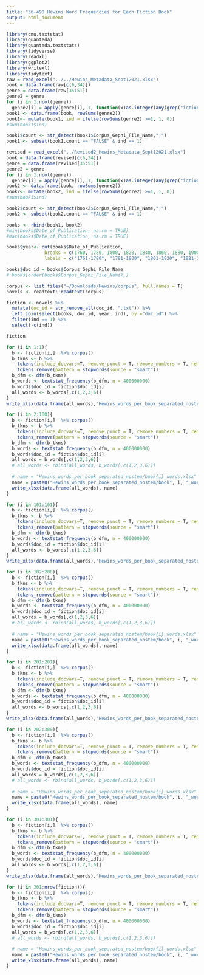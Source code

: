 ```yaml
---
title: "36-490 Hewins Word Frequencies for Each Fiction Book"
output: html_document
---
```


```r
library(cmu.textstat)
library(quanteda)
library(quanteda.textstats)
library(tidyverse)
library(readxl)
library(ggplot2)
library(writexl)
library(tidytext)
raw = read_excel("../../Hewins_Metadata_Sept12021.xlsx")
book = data.frame(raw[c(6,34)])
genre = data.frame(raw[35:51])
genre2 = genre
for (i in 1:ncol(genre))
  genre2[i] = apply(genre[i], 1, function(x)as.integer(any(grep("iction",x))))
book1 <- data.frame(book, rowSums(genre2))
book1<- mutate(book1, ind = ifelse(rowSums(genre2) >=1, 1, 0))
#sum(book1$ind)

book1$count <- str_detect(book1$Corpus_Gephi_File_Name,";")
book1 <- subset(book1,count == "FALSE" & ind == 1)
```

```r
revised = read_excel("../Revised2_Hewins_Metadata_Sept12021.xlsx")
book = data.frame(revised[c(6,34)])
genre = data.frame(revised[35:51])
genre2 = genre
for (i in 1:ncol(genre))
  genre2[i] = apply(genre[i], 1, function(x)as.integer(any(grep("iction",x))))
book2 <- data.frame(book, rowSums(genre2))
book2<- mutate(book2, ind = ifelse(rowSums(genre2) >=1, 1, 0))
#sum(book1$ind)

book2$count <- str_detect(book2$Corpus_Gephi_File_Name,";")
book2 <- subset(book2,count == "FALSE" & ind == 1)
```

```r
books <- rbind(book1, book2)
#min(books$Date_of_Publication, na.rm = TRUE)
#max(books$Date_of_Publication, na.rm = TRUE)

books$year<- cut(books$Date_of_Publication, 
              breaks = c(1760, 1780, 1800, 1820, 1840, 1860, 1880, 1900, 1920, 1940, 1960), 
              labels = c("1761-1780", "1781-1800", "1801-1820", "1821-1840", "1841-1860", "1861-1880", "1881-1900", "1901-1920", "1921-1940", "1941-1960"))

books$doc_id = books$Corpus_Gephi_File_Name
# books[order(books$Corpus_Gephi_File_Name),]
```

```r
corpus <- list.files("~/Downloads/Hewins/corpus", full.names = T)
novels <- readtext::readtext(corpus)

fiction <- novels %>%
  mutate(doc_id = str_remove_all(doc_id, ".txt")) %>% 
  left_join(select(books, doc_id, year, ind), by ="doc_id") %>% 
  filter(ind == 1) %>% 
  select(-c(ind))

fiction
```

```r
for (i in 1:1){
  b <- fiction[i,]  %>% corpus()
  b_tkns <- b %>%
    tokens(include_docvars=T, remove_punct = T, remove_numbers = T, remove_symbols = T, what = "word") %>%
    tokens_remove(pattern = stopwords(source = "smart"))
  b_dfm <- dfm(b_tkns)
  b_words <- textstat_frequency(b_dfm, n = 400000000)
  b_words$doc_id = fiction$doc_id[i]
  all_words <- b_words[,c(1,2,3,6)]
}
write_xlsx(data.frame(all_words),"Hewins_words_per_book_separated_nostem/book1_words.xlsx")

for (i in 2:100){
  b <- fiction[i,]  %>% corpus()
  b_tkns <- b %>%
    tokens(include_docvars=T, remove_punct = T, remove_numbers = T, remove_symbols = T, what = "word") %>%
    tokens_remove(pattern = stopwords(source = "smart"))
  b_dfm <- dfm(b_tkns)
  b_words <- textstat_frequency(b_dfm, n = 400000000)
  b_words$doc_id = fiction$doc_id[i]
  all_words = b_words[,c(1,2,3,6)]
  # all_words <- rbind(all_words, b_words[,c(1,2,3,6)])
  
  # name = "Hewins_words_per_book_separated_nostem/book{i}_words.xlsx"
  name = paste0("Hewins_words_per_book_separated_nostem/book", i, "_words.xlsx")
  write_xlsx(data.frame(all_words), name)
}
```

```r
for (i in 101:101){
  b <- fiction[i,]  %>% corpus()
  b_tkns <- b %>%
    tokens(include_docvars=T, remove_punct = T, remove_numbers = T, remove_symbols = T, what = "word") %>%
    tokens_remove(pattern = stopwords(source = "smart"))
  b_dfm <- dfm(b_tkns)
  b_words <- textstat_frequency(b_dfm, n = 400000000)
  b_words$doc_id = fiction$doc_id[i]
  all_words <- b_words[,c(1,2,3,6)]
}
write_xlsx(data.frame(all_words),"Hewins_words_per_book_separated_nostem/book101_words.xlsx")

for (i in 102:200){
  b <- fiction[i,]  %>% corpus()
  b_tkns <- b %>%
    tokens(include_docvars=T, remove_punct = T, remove_numbers = T, remove_symbols = T, what = "word") %>%
    tokens_remove(pattern = stopwords(source = "smart"))
  b_dfm <- dfm(b_tkns)
  b_words <- textstat_frequency(b_dfm, n = 400000000)
  b_words$doc_id = fiction$doc_id[i]
  all_words = b_words[,c(1,2,3,6)]
  # all_words <- rbind(all_words, b_words[,c(1,2,3,6)])
  
  # name = "Hewins_words_per_book_separated_nostem/book{i}_words.xlsx"
  name = paste0("Hewins_words_per_book_separated_nostem/book", i, "_words.xlsx")
  write_xlsx(data.frame(all_words), name)
}
```

```r
for (i in 201:201){
  b <- fiction[i,]  %>% corpus()
  b_tkns <- b %>%
    tokens(include_docvars=T, remove_punct = T, remove_numbers = T, remove_symbols = T, what = "word") %>%
    tokens_remove(pattern = stopwords(source = "smart"))
  b_dfm <- dfm(b_tkns)
  b_words <- textstat_frequency(b_dfm, n = 400000000)
  b_words$doc_id = fiction$doc_id[i]
  all_words <- b_words[,c(1,2,3,6)]
}
write_xlsx(data.frame(all_words),"Hewins_words_per_book_separated_nostem/book201_words.xlsx")

for (i in 202:300){
  b <- fiction[i,]  %>% corpus()
  b_tkns <- b %>%
    tokens(include_docvars=T, remove_punct = T, remove_numbers = T, remove_symbols = T, what = "word") %>%
    tokens_remove(pattern = stopwords(source = "smart"))
  b_dfm <- dfm(b_tkns)
  b_words <- textstat_frequency(b_dfm, n = 400000000)
  b_words$doc_id = fiction$doc_id[i]
  all_words = b_words[,c(1,2,3,6)]
  # all_words <- rbind(all_words, b_words[,c(1,2,3,6)])
  
  # name = "Hewins_words_per_book_separated_nostem/book{i}_words.xlsx"
  name = paste0("Hewins_words_per_book_separated_nostem/book", i, "_words.xlsx")
  write_xlsx(data.frame(all_words), name)
}
```

```r
for (i in 301:301){
  b <- fiction[i,]  %>% corpus()
  b_tkns <- b %>%
    tokens(include_docvars=T, remove_punct = T, remove_numbers = T, remove_symbols = T, what = "word") %>%
    tokens_remove(pattern = stopwords(source = "smart"))
  b_dfm <- dfm(b_tkns)
  b_words <- textstat_frequency(b_dfm, n = 400000000)
  b_words$doc_id = fiction$doc_id[i]
  all_words <- b_words[,c(1,2,3,6)]
}
write_xlsx(data.frame(all_words),"Hewins_words_per_book_separated_nostem/book301_words.xlsx")

for (i in 301:nrow(fiction)){
  b <- fiction[i,]  %>% corpus()
  b_tkns <- b %>%
    tokens(include_docvars=T, remove_punct = T, remove_numbers = T, remove_symbols = T, what = "word") %>%
    tokens_remove(pattern = stopwords(source = "smart"))
  b_dfm <- dfm(b_tkns)
  b_words <- textstat_frequency(b_dfm, n = 400000000)
  b_words$doc_id = fiction$doc_id[i]
  all_words = b_words[,c(1,2,3,6)]
  # all_words <- rbind(all_words, b_words[,c(1,2,3,6)])
  
  # name = "Hewins_words_per_book_separated_nostem/book{i}_words.xlsx"
  name = paste0("Hewins_words_per_book_separated_nostem/book", i, "_words.xlsx")
  write_xlsx(data.frame(all_words), name)
}
```
